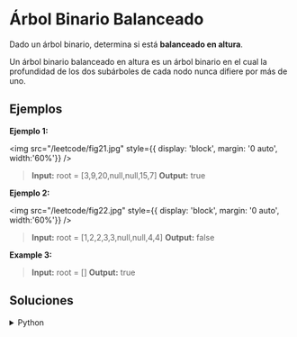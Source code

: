 # Árbol Binario Balanceado

Dado un árbol binario, determina si está **balanceado en altura**.

Un árbol binario balanceado en altura es un árbol binario en el cual la profundidad de los dos subárboles de cada nodo nunca difiere por más de uno.

## Ejemplos

**Ejemplo 1:**

<img
	src="/leetcode/fig21.jpg"
	style={{ display: 'block', margin: '0 auto', width:'60%'}}
/>
<br/>

> **Input:** root = [3,9,20,null,null,15,7]
> **Output:** true

**Ejemplo 2:**

<img
	src="/leetcode/fig22.jpg"
	style={{ display: 'block', margin: '0 auto', width:'60%'}}
/>
<br/>

> **Input:** root = [1,2,2,3,3,null,null,4,4]
> **Output:** false

**Example 3:**
> **Input:** root = []
> **Output:** true


## Soluciones

<details>
    <summary>Python</summary>
```python
# Definition for a binary tree node.
# class TreeNode:
#     def __init__(self, val=0, left=None, right=None):
#         self.val = val
#         self.left = left
#         self.right = right
class Solution:
    def isBalanced(self, root: Optional[TreeNode]) -> bool:
        
        def dfs(root):
            if not root:
                return [True, 0]

            left, right = dfs(root.left), dfs(root.right)
            balanced = (left[0] and right[0] and abs(left[1] - right[1]) <= 1)

            return [balanced, 1 + max(left[1], right[1])]

        return dfs(root)[0]
``` 
</details>
